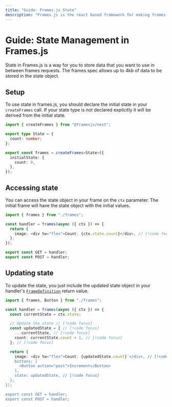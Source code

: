 ```yaml
---
title: "Guide: Frames.js State"
description: "Frames.js is the react based framework for making frames. Debugger included."
---
```


# Guide: State Management in Frames.js

State in Frames.js is a way for you to store data that you want to use in between frames requests. The frames spec allows up to 4kb of data to be stored in the state object.

## Setup

To use state in frames.js, you should declare the initial state in your `createFrames` call. If your state type is not declared explicitly it will be derived from the initial state.

```ts [frames.ts]
import { createFrames } from "@framesjs/next";

export type State = {
  count: number;
};

export const frames = createFrames<State>({
  initialState: {
    count: 0,
  },
});
```

## Accessing state

You can access the state object in your frame on the `ctx` parameter. The initial frame will have the state object with the initial values.

```ts [route.tsx]
import { frames } from "./frames";

const handler = frames(async ({ ctx }) => {
  return {
    image: <div tw="flex">Count: {ctx.state.count}</div>, // [!code focus]
  };
});

export const GET = handler;
export const POST = handler;
```

## Updating state

To update the state, you just include the updated state object in your handler's [`FrameDefinition`](/reference/core/createFrames#framedefinition) return value.

```ts [route.tsx]
import { frames, Button } from "./frames";

const handler = frames(async ({ ctx }) => {
  const currentState = ctx.state;

  // Update the state // [!code focus]
  const updatedState = { // [!code focus]
    ...currentState, // [!code focus]
    count: currentState.count + 1, // [!code focus]
  }; // [!code focus]

  return {
    image: <div tw="flex">Count: {updatedState.count}`</div>, // [!code focus],
    buttons: [
      <Button action="post">Increment</Button>
    ],
    state: updatedState, // [!code focus]
  };
});

export const GET = handler;
export const POST = handler;
```
